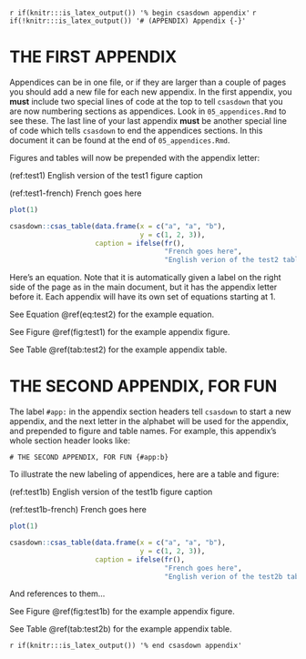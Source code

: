 <!-- The following code should appear at the beginning of the first appendix.
(if you have one)
After that, all subsequent sections will be turned into appendices. -->

`r if(knitr:::is_latex_output()) '% begin csasdown appendix'`
`r if(!knitr:::is_latex_output()) '# (APPENDIX) Appendix {-}'`

\clearpage

# THE FIRST APPENDIX {#app:a}

Appendices can be in one file, or if they are larger than a couple of pages you should add a new file for each new appendix. In the first appendix, you **must** include two special lines of code at the top to tell `csasdown` that you are now numbering sections as appendices. Look in `05_appendices.Rmd` to see these. The last line of your last appendix **must** be another special line of code which tells `csasdown` to end the appendices sections. In this document it can be found at the end of `05_appendices.Rmd`.

Figures and tables will now be prepended with the appendix letter:

(ref:test1) English version of the test1 figure caption

(ref:test1-french) French goes here

```r
plot(1)
```

```r
csasdown::csas_table(data.frame(x = c("a", "a", "b"),
                                y = c(1, 2, 3)),
                     caption = ifelse(fr(),
                                      "French goes here",
                                      "English verion of the test2 table caption"))
```

Here's an equation. Note that it is automatically given a label on the right side of the page as in the main document, but it has the appendix letter before it. Each appendix will have its own set of equations starting at 1.

\begin{equation}
  1 + 1
  \label{eq:test2}
\end{equation}

See Equation \@ref(eq:test2) for the example equation.

See Figure \@ref(fig:test1) for the example appendix figure.

See Table \@ref(tab:test2) for the example appendix table.

\clearpage

# THE SECOND APPENDIX, FOR FUN {#app:b}

The label `#app:` in the appendix section headers tell `csasdown` to start a new appendix, and the next letter in the alphabet will be used for the appendix, and prepended to figure and table names. For example, this appendix's whole section header looks like:

`# THE SECOND APPENDIX, FOR FUN {#app:b}`

To illustrate the new labeling of appendices, here are a table and figure:

(ref:test1b) English version of the test1b figure caption

(ref:test1b-french) French goes here

```r
plot(1)
```

```r
csasdown::csas_table(data.frame(x = c("a", "a", "b"),
                                y = c(1, 2, 3)),
                     caption = ifelse(fr(),
                                      "French goes here",
                                      "English verion of the test2b table caption"))
```

And references to them...

See Figure \@ref(fig:test1b) for the example appendix figure.

See Table \@ref(tab:test2b) for the example appendix table.


<!-- At the end of your appendices add: -->
`r if(knitr:::is_latex_output()) '% end csasdown appendix'`
